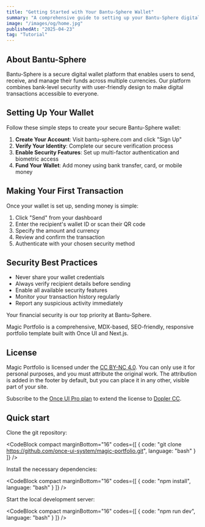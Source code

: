 ---
title: "Getting Started with Your Bantu-Sphere Wallet"
summary: "A comprehensive guide to setting up your Bantu-Sphere digital wallet and making your first secure transaction."
image: "/images/og/home.jpg"
publishedAt: "2025-04-23"
tag: "Tutorial"
---

## About Bantu-Sphere

Bantu-Sphere is a secure digital wallet platform that enables users to send, receive, and manage their funds across multiple currencies. Our platform combines bank-level security with user-friendly design to make digital transactions accessible to everyone.

## Setting Up Your Wallet

Follow these simple steps to create your secure Bantu-Sphere wallet:

1. **Create Your Account**: Visit bantu-sphere.com and click "Sign Up"
2. **Verify Your Identity**: Complete our secure verification process
3. **Enable Security Features**: Set up multi-factor authentication and biometric access
4. **Fund Your Wallet**: Add money using bank transfer, card, or mobile money

## Making Your First Transaction

Once your wallet is set up, sending money is simple:

1. Click "Send" from your dashboard
2. Enter the recipient's wallet ID or scan their QR code
3. Specify the amount and currency
4. Review and confirm the transaction
5. Authenticate with your chosen security method

## Security Best Practices

- Never share your wallet credentials
- Always verify recipient details before sending
- Enable all available security features
- Monitor your transaction history regularly
- Report any suspicious activity immediately

Your financial security is our top priority at Bantu-Sphere.

Magic Portfolio is a comprehensive, MDX-based, SEO-friendly, responsive portfolio template built with Once UI and Next.js.

## License

Magic Portfolio is licensed under the [CC BY-NC 4.0](https://creativecommons.org/licenses/by-nc/4.0/). You can only use it for personal purposes, and you must attribute the original work. The attribution is added in the footer by default, but you can place it in any other, visible part of your site.

Subscribe to the [Once UI Pro plan](https://once-ui.com/pricing) to extend the license to [Dopler CC](https://once-ui.com/products/magic-portfolio).

## Quick start

Clone the git repository:

<CodeBlock compact marginBottom="16" codes={[
  {
    code: "git clone https://github.com/once-ui-system/magic-portfolio.git",
    language: "bash"
  }
]} />

Install the necessary dependencies:

<CodeBlock compact marginBottom="16" codes={[
  {
    code: "npm install",
    language: "bash"
  }
]} />

Start the local development server:

<CodeBlock compact marginBottom="16" codes={[
  {
    code: "npm run dev",
    language: "bash"
  }
]} />